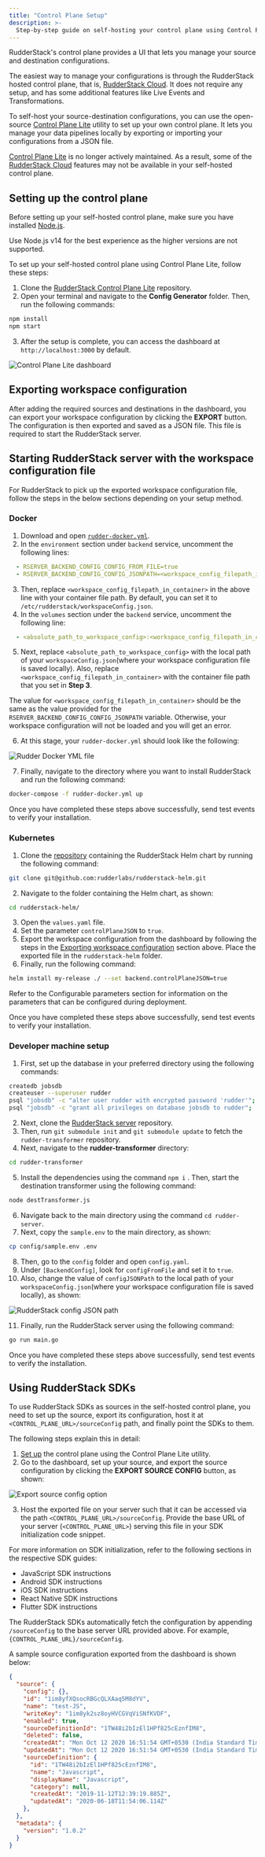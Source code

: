 ```yaml
---
title: "Control Plane Setup"
description: >-
  Step-by-step guide on self-hosting your control plane using Control Plane Lite.
---
```


RudderStack's <Link to="/resources/rudderstack-architecture/#control-plane">control plane</Link> provides a UI that lets you manage your source and destination configurations.

<div class="successBlock">
The easiest way to manage your configurations is through the RudderStack hosted control plane, that is, <a href="https://app.rudderstack.com/signup">RudderStack Cloud</a>. It does not require any setup, and has some additional features like <Link to="/dashboard-guides/live-events/">Live Events</Link> and <Link to="/features/transformations/">Transformations</Link>.
</div>

To self-host your source-destination configurations, you can use the open-source <a href="https://github.com/rudderlabs/config-generator">Control Plane Lite</a> utility to set up your own control plane. It lets you manage your data pipelines locally by exporting or importing your configurations from a JSON file.

<div class="dangerBlock">
<a href="https://github.com/rudderlabs/config-generator">Control Plane Lite</a> is no longer actively maintained. As a result, some of the <a href="https://app.rudderstack.com/signup">RudderStack Cloud</a> features may not be available in your self-hosted control plane.
</div>

## Setting up the control plane

Before setting up your self-hosted control plane, make sure you have installed <a href="https://nodejs.org/en/blog/release/v14.17.3/">Node.js</a>.

<div class="warningBlock">
Use Node.js v14 for the best experience as the higher versions are not supported.
</div>

To set up your self-hosted control plane using Control Plane Lite, follow these steps: 

1. Clone the [RudderStack Control Plane Lite](https://github.com/rudderlabs/config-generator) repository. 
2. Open your terminal and navigate to the **Config Generator** folder. Then, run the following commands:

```bash
npm install
npm start
```

3. After the setup is complete, you can access the dashboard at `http://localhost:3000` by default.

<img src="../../assets/rudderstack-open-source/control-plane-lite-dashboard.png" alt="Control Plane Lite dashboard" />

## Exporting workspace configuration

After adding the required sources and destinations in the dashboard, you can export your workspace configuration by clicking the **EXPORT** button. The configuration is then exported and saved as a JSON file. This file is required to start the RudderStack server.

## Starting RudderStack server with the workspace configuration file

For RudderStack to pick up the exported workspace configuration file, follow the steps in the below sections depending on your setup method.

### Docker

1. Download and open [`rudder-docker.yml`](https://raw.githubusercontent.com/rudderlabs/rudder-server/master/rudder-docker.yml).
2. In the `environment` section under `backend` service, uncomment the following lines:

```yaml
  - RSERVER_BACKEND_CONFIG_CONFIG_FROM_FILE=true
  - RSERVER_BACKEND_CONFIG_CONFIG_JSONPATH=<workspace_config_filepath_in_container>
```

3. Then, replace `<workspace_config_filepath_in_container>`  in the above line with your container file path. By default, you can set it to `/etc/rudderstack/workspaceConfig.json`.
4. In the `volumes` section under the `backend` service, uncomment the following line:

```yaml
  - <absolute_path_to_workspace_config>:<workspace_config_filepath_in_container>
```

5. Next, replace `<absolute_path_to_workspace_config>` with the local path of your `workspaceConfig.json`(where your workspace configuration file is saved locally). Also, replace  `<workspace_config_filepath_in_container>`  with the container file path that you set in **Step 3**.

<div class="warningBlock">
The value for <code class="inline-code">&lt;workspace_config_filepath_in_container&gt;</code> should be the same as the value provided for the  <code class="inline-code">RSERVER_BACKEND_CONFIG_CONFIG_JSONPATH</code> variable. Otherwise, your workspace configuration will not be loaded and you will get an error.
</div>

6. At this stage, your `rudder-docker.yml` should look like the following:

<img src="../../assets/rudderstack-open-source/rudder-docker-yml-file.png" alt="Rudder Docker YML file" />

7. Finally, navigate to the directory where you want to install RudderStack and run the following command:

```bash
docker-compose -f rudder-docker.yml up
```

Once you have completed these steps above successfully, <Link to="/get-started/rudderstack-open-source/sending-test-events/">send test events</Link>  to verify your installation.

### Kubernetes

1. Clone the [repository](https://github.com/rudderlabs/rudderstack-helm) containing the RudderStack Helm chart by running the following command:

```bash
git clone git@github.com:rudderlabs/rudderstack-helm.git
```

2. Navigate to the folder containing the Helm chart, as shown:

```bash
cd rudderstack-helm/
```

3. Open the `values.yaml` file.
4. Set the parameter `controlPlaneJSON` to `true`.
5. Export the workspace configuration from the dashboard by following the steps in the [Exporting workspace configuration](#exporting-workspace-configuration) section above. Place the exported file in the `rudderstack-helm` folder.
6. Finally, run the following command:

```bash
helm install my-release ./ --set backend.controlPlaneJSON=true
```

<div class="infoBlock">
Refer to the <Link to="/get-started/rudderstack-open-source/data-plane-setup/kubernetes/#configuration">Configurable parameters</Link> section for information on the parameters that can be configured during deployment.
</div>

Once you have completed these steps above successfully, <Link to="/get-started/rudderstack-open-source/sending-test-events/">send test events</Link> to verify your installation.

### Developer machine setup

1. First, set up the database in your preferred directory using the following commands:

```bash
createdb jobsdb
createuser --superuser rudder
psql "jobsdb" -c "alter user rudder with encrypted password 'rudder'";
psql "jobsdb" -c "grant all privileges on database jobsdb to rudder";
```

2. Next, clone the [RudderStack server](https://github.com/rudderlabs/rudder-server) repository.  
3. Then, run `git submodule init` and `git submodule update` to fetch the `rudder-transformer` repository.  
4. Next, navigate to the **rudder-transformer** directory:

```bash
cd rudder-transformer
```

5. Install the dependencies using the command `npm i` . Then, start the destination transformer using the following command:

```bash
node destTransformer.js
```

6. Navigate back to the main directory using the command `cd rudder-server`. 
7. Next, copy the `sample.env` to the main directory, as shown:

```bash
cp config/sample.env .env
```

8. Then, go to the `config` folder and open `config.yaml`.
9. Under `[BackendConfig]`, look for `configFromFile` and set it to `true`. 
10. Also, change the value of `configJSONPath` to the local path of your `workspaceConfig.json`(where your workspace configuration file is saved locally), as shown:

<img src="../../assets/rudderstack-open-source/rudder-config-1.png" alt="RudderStack config JSON path" />

11. Finally, run the RudderStack server using the following command:

  ```bash
  go run main.go
  ```

Once you have completed these steps above successfully, <Link to="/get-started/rudderstack-open-source/sending-test-events/">send test events</Link> to verify the installation.

## Using RudderStack SDKs

To use RudderStack SDKs as sources in the self-hosted control plane, you need to set up the source, export its configuration, host it at `<CONTROL_PLANE_URL>/sourceConfig` path, and finally point the SDKs to them. 

The following steps explain this in detail:

1. [Set up](#setting-up-the-control-plane) the control plane using the Control Plane Lite utility. 
2. Go to the dashboard, set up your source, and export the source configuration by clicking the **EXPORT SOURCE CONFIG** button, as shown:

<img src="../../assets/rudderstack-open-source/export-source-config.png" alt="Export source config option" />

3. Host the exported file on your server such that it can be accessed via the path `<CONTROL_PLANE_URL>/sourceConfig`. Provide the base URL of your server (`<CONTROL_PLANE_URL>`) serving this file in your SDK initialization code snippet. 

For more information on SDK initialization, refer to the following sections in the respective SDK guides:

* <Link to="/sources/event-streams/sdks/rudderstack-javascript-sdk/load-js-sdk/#loading-sdk-for-self-hosted-control-plane">JavaScript SDK instructions</Link>
* <Link to="/sources/event-streams/sdks/rudderstack-android-sdk/#configuring-your-rudderstack-client">Android SDK instructions</Link>
* <Link to="/sources/event-streams/sdks/rudderstack-ios-sdk/#configuring-the-rudderstack-client">iOS SDK instructions</Link>
* <Link to="/sources/event-streams/sdks/rudderstack-react-native-sdk/">React Native SDK instructions</Link>
* <Link to="/sources/event-streams/sdks/rudderstack-flutter-sdk/flutter-v1/#configuring-your-rudderstack-client">Flutter SDK instructions</Link>

<div class="successBlock">
The RudderStack SDKs automatically fetch the configuration by appending <code class="inline-code">/sourceConfig</code> to the base server URL provided above. For example, <code class="inline-code">&#123;CONTROL_PLANE_URL&#125;/sourceConfig</code>.
</div>

A sample source configuration exported from the dashboard is shown below:

```json
{
  "source": {
    "config": {},
    "id": "1im8yfXQsocRBGcQLXAaq5M8dYV",
    "name": "test-JS",
    "writeKey": "1im8yk2sz8oyHVCGVqViSNfKVDF",
    "enabled": true,
    "sourceDefinitionId": "1TW48i2bIzEl1HPf825cEznfIM8",
    "deleted": false,
    "createdAt": "Mon Oct 12 2020 16:51:54 GMT+0530 (India Standard Time)",
    "updatedAt": "Mon Oct 12 2020 16:51:54 GMT+0530 (India Standard Time)",
    "sourceDefinition": {
      "id": "1TW48i2bIzEl1HPf825cEznfIM8",
      "name": "Javascript",
      "displayName": "Javascript",
      "category": null,
      "createdAt": "2019-11-12T12:39:19.885Z",
      "updatedAt": "2020-06-18T11:54:06.114Z"
    },
  },
  "metadata": {
    "version": "1.0.2"
  }
}
```